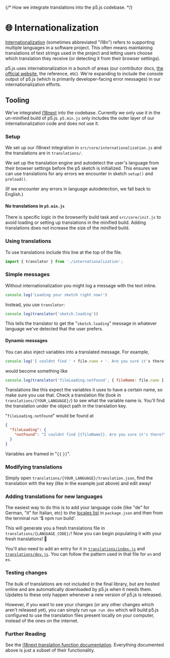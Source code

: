 {/* How we integrate translations into the p5.js codebase. */}

# 🌐 Internationalization

[Internationalization](https://developer.mozilla.org/docs/Glossary/Internationalization_and_localization) (sometimes abbreviated "i18n") refers to supporting multiple languages in a software project. This often means maintaining translations of text strings used in the project and letting users choose which translation they receive (or detecting it from their browser settings).

p5.js uses internationalization in a bunch of areas (our contributor docs, [the official website](https://p5js.org), the reference, etc). We're expanding to include the console output of p5.js (which is primarily developer-facing error messages) in our internationalization efforts.

## Tooling

We've integrated [i18next](https://www.i18next.com) into the codebase. Currently we only use it in the un-minified build of p5.js. `p5.min.js` only includes the outer layer of our internationalization code and does not use it.

### Setup

We set up our i18next integration in `src/core/internationalization.js` and the translations are in `translations/`.

We set up the translation engine and autodetect the user's language from their browser settings before the p5 sketch is initialized. This ensures we can use translations for any errors we encounter in sketch `setup()` and `preload()`.

(If we encounter any errors in language autodetection, we fall back to English.)

#### No translations in `p5.min.js`

There is specific logic in the browserify build task and `src/core/init.js` to avoid loading or setting up translations in the minified build. Adding translations does not increase the size of the minified build.

### Using translations

To use translations include this line at the top of the file.

```js
import { translator } from './internationalization';
```

### Simple messages

Without internationalization you might log a message with the text inline.

```js
console.log('Loading your sketch right now!')
```

Instead, you use `translator`:

```js
console.log(translator('sketch.loading'))
```

This tells the translator to get the "`sketch.loading`" message in whatever language we've detected that the user prefers.

#### Dynamic messages

You can also inject variables into a translated message. For example,

```js
console.log('I couldnt find ' + file.name + '. Are you sure it's there?')
```

would become something like

```js
console.log(translator('fileLoading.notFound', { fileName: file.name }))
```

Translations like this expect the variables it uses to have a certain name, so make sure you use that. Check a translation file (look in `translations/{YOUR_LANGUAGE}/`) to see what the variable name is. You'll find the translation under the object path in the translation key.

"`fileLoading.notFound`" would be found at

```json
{
  "fileLoading": {
    "notFound": "I couldnt find {{fileName}}. Are you sure it's there?"
  }
}
```

Variables are framed in "`{{` `}}`".

### Modifying translations

Simply open `translations/{YOUR_LANGUAGE}/translation.json`, find the translation with the key (like in the example just above) and edit away!

### Adding translations for new languages

The easiest way to do this is to add your language code (like "de" for German, "it" for Italian, etc) to the [locales list](https://github.com/processing/p5.js/blob/84bc1f92c89786f48e5d6fd1045feb649b932eea/package.json#L111-L114) in `package.json` and then from the terminal run '$ npm run build'.

This will generate you a fresh translations file in `translations/{LANGUAGE_CODE}/`! Now you can begin populating it with your fresh translations! 🥖

You'll also need to add an entry for it in [`translations/index.js`](../translations/index.js) and [`translations/dev.js`](../translations/dev.js). You can follow the pattern used in that file for `en` and `es`.

### Testing changes

The bulk of translations are not included in the final library, but are hosted online and are automatically downloaded by p5.js when it needs them. Updates to these only happen whenever a new version of p5.js is released.

However, if you want to see your changes (or any other changes which aren't released yet), you can simply run `npm run dev` which will build p5.js configured to use the translation files present locally on your computer, instead of the ones on the internet.

### Further Reading

See the [i18next translation function documentation](https://www.i18next.com/translation-function/essentials). Everything documented above is just a subset of their functionality.
